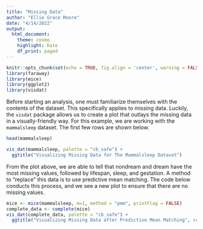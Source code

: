 ```yaml
---
title: "Missing Data"
author: "Ellie Grace Moore"
date: "4/14/2022"
output: 
  html_document:
    theme: cosmo
    highlight: kate
    df_print: paged
---
```


```r
knitr::opts_chunk$set(echo = TRUE, fig.align = 'center', warning = FALSE)
library(faraway)
library(mice)
library(ggplot2)
library(visdat)
```

Before starting an analysis, one must familiarize themselves with the contents of the dataset. This specifically applies to missing data. Luckily, the `visdat` package allows us to create a plot that outlays the missing data in a visually-friendly way. For this example, we are working with the `mammalsleep` dataset. The first few rows are shown below.

```r
head(mammalsleep)
```

```r
vis_dat(mammalsleep, palette = "cb_safe") +
  ggtitle("Visualizing Missing Data for The Mammalsleep Dataset")
```

From the plot above, we are able to tell that nondream and dream have the most missing values, followed by lifespan, sleep, and gestation. A method to "replace" this data is to use predictive mean matching. The code below conducts this process, and we see a new plot to ensure that there are no missing values.

```r
mice <- mice(mammalsleep, m=1, method = "pmm", printFlag = FALSE)
complete_data <- complete(mice)
vis_dat(complete_data, palette = "cb_safe") +
  ggtitle("Visualizing Missing Data after Predictive Mean Matching", sub = "There are none!") 
```

